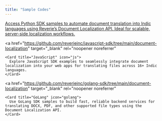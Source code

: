 ```yaml
---
title: "Sample Codes"
---
```


<CardGroup cols={2}>
  <a
    href="https://github.com/reverieinc/python-sdk/tree/main/document-localization"
    target="_blank"
    rel="noopener noreferrer"
  >
    <Card title="Python" icon="python">
      Access Python SDK samples to automate document translation into Indic languages using Reverie’s Document Localization API. Ideal for scalable, server-side localization workflows.
    </Card>
  </a>

  <a
    href="https://github.com/reverieinc/javascript-sdk/tree/main/document-localization"
    target="_blank"
    rel="noopener noreferrer"
  >
    <Card title="JavaScript" icon="js">
      Explore JavaScript SDK examples to seamlessly integrate document localization into your web apps for translating files across 16+ Indic languages.
    </Card>
  </a>

  <a
    href="https://github.com/reverieinc/golang-sdk/tree/main/document-localization"
    target="_blank"
    rel="noopener noreferrer"
  >
    <Card title="GoLang" icon="golang">
      Use GoLang SDK samples to build fast, reliable backend services for translating DOCX, PDF, and other supported file types using the Document Localization API.
    </Card>
  </a>
</CardGroup>
